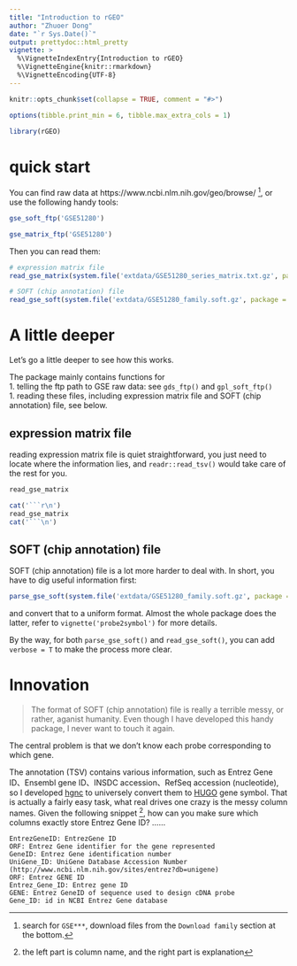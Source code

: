 ```yaml
---
title: "Introduction to rGEO"
author: "Zhuoer Dong"
date: "`r Sys.Date()`"
output: prettydoc::html_pretty
vignette: >
  %\VignetteIndexEntry{Introduction to rGEO}
  %\VignetteEngine{knitr::rmarkdown}
  %\VignetteEncoding{UTF-8}
---
```


```r
knitr::opts_chunk$set(collapse = TRUE, comment = "#>")

options(tibble.print_min = 6, tibble.max_extra_cols = 1)
```

```r
library(rGEO)
```



# quick start

You can find raw data at https://www.ncbi.nlm.nih.gov/geo/browse/ ^[search for 
    `GSE***`, download files from the `Download family` section at the bottom.],
    or use the following handy tools:
    
```r
gse_soft_ftp('GSE51280')

gse_matrix_ftp('GSE51280')
```
    
Then you can read them:

```r
# expression matrix file
read_gse_matrix(system.file('extdata/GSE51280_series_matrix.txt.gz', package = 'rGEO'))

# SOFT (chip annotation) file
read_gse_soft(system.file('extdata/GSE51280_family.soft.gz', package = 'rGEO'))
```



# A little deeper

Let's go a little deeper to see how this works. 

The package mainly contains functions for   
   1. telling the ftp path to GSE raw data: see `gds_ftp()` and `gpl_soft_ftp()`  
   1. reading these files, including expression matrix file and SOFT (chip 
        annotation) file, see below.  

## expression matrix file

reading expression matrix file is quiet straightforward, you just need to locate
    where the information lies, and `readr::read_tsv()` would take care of the 
    rest for you.

```r
read_gse_matrix
```

```r
cat('```r\n')
read_gse_matrix
cat('```\n')
```



## SOFT (chip annotation) file

SOFT (chip annotation) file is a lot more harder to deal with. In short, you 
    have to dig useful information first:
    
```r
parse_gse_soft(system.file('extdata/GSE51280_family.soft.gz', package = 'rGEO'), F)
```

and convert that to a uniform format. Almost the whole package does the latter, 
    refer to `vignette('probe2symbol')` for more details. 

By the way, for both `parse_gse_soft()` and `read_gse_soft()`, you can add 
    `verbose = T` to make the process more clear.



# Innovation

> The format of SOFT (chip annotation) file is really a terrible messy, or rather, aganist humanity. Even though I have developed this handy package, I never want to touch it again.

The central problem is that we don't know each probe corresponding to which gene. 

The annotation (TSV) contains various information, such as Entrez Gene ID、Ensembl gene ID、INSDC accession、RefSeq accession (nucleotide), so I developed [hgnc](https://github.com/dongzhuoer/thesis/r-lib/hgnc) to universely convert them to [HUGO](https://www.genenames.org/) gene symbol. That is actually a fairly easy task, what real drives one crazy is the messy column names. Given the following snippet ^[the left part is column name, and the right part is explanation], how can you make sure which columns exactly store Entrez Gene ID? ......

```
EntrezGeneID: EntrezGene ID
ORF: Entrez Gene identifier for the gene represented
GeneID: Entrez Gene identification number
UniGene_ID: UniGene Database Accession Number (http://www.ncbi.nlm.nih.gov/sites/entrez?db=unigene)
ORF: Entrez GENE ID
Entrez_Gene_ID: Entrez gene ID
GENE: Entrez GeneID of sequence used to design cDNA probe
Gene_ID: id in NCBI Entrez Gene database
```
